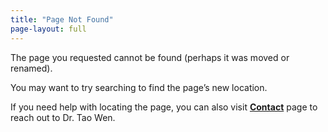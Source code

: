 ```yaml
---
title: "Page Not Found"
page-layout: full
---
```


The page you requested cannot be found (perhaps it was moved or renamed).

You may want to try searching to find the page's new location.

If you need help with locating the page, you can also visit [**Contact**](/contact.qmd){target="_blank"} page to reach out to Dr. Tao Wen.
